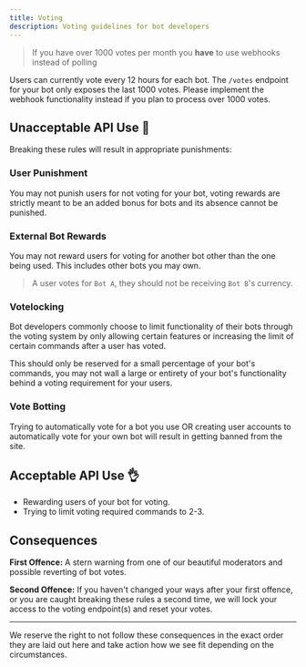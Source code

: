 ```yaml
---
title: Voting
description: Voting guidelines for bot developers
---
```


> If you have over 1000 votes per month you **have** to use webhooks instead of polling

Users can currently vote every 12 hours for each bot. The `/votes` endpoint for your bot only exposes the last 1000 votes. Please implement the webhook functionality instead if you plan to process over 1000 votes.

## Unacceptable API Use 🙅

Breaking these rules will result in appropriate punishments:

### User Punishment

You may not punish users for not voting for your bot, voting rewards are strictly meant to be an added bonus for bots and its absence cannot be punished.

### External Bot Rewards

You may not reward users for voting for another bot other than the one being used. This includes other bots you may own.

> A user votes for `Bot A`, they should not be receiving `Bot B`'s currency.

### Votelocking

Bot developers commonly choose to limit functionality of their bots through the voting system by only allowing certain features or increasing the limit of certain commands after a user has voted.

This should only be reserved for a small percentage of your bot's commands, you may not wall a large or entirety of your bot's functionality behind a voting requirement for your users.

### Vote Botting

Trying to automatically vote for a bot you use OR creating user accounts to automatically vote for your own bot will result in getting banned from the site.

## Acceptable API Use 👌

- Rewarding users of your bot for voting.
- Trying to limit voting required commands to 2-3.

## Consequences

**First Offence:**
A stern warning from one of our beautiful moderators and possible reverting of bot votes.

**Second Offence:**
If you haven't changed your ways after your first offence, or you are caught breaking these rules a second time, we will lock your access to the voting endpoint(s) and reset your votes.

<hr />
<footer>
  We reserve the right to not follow these consequences in the exact order they
  are laid out here and take action how we see fit depending on the
  circumstances.
</footer>
